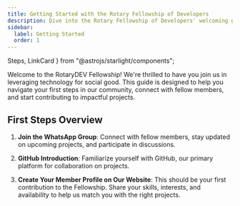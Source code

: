 ```yaml
---
title: Getting Started with the Rotary Fellowship of Developers
description: Dive into the Rotary Fellowship of Developers' welcoming guide for new members. Explore initial steps, recommended tools, and how to contribute.
sidebar:
  label: Getting Started
  order: 1
---
```


  Steps,
  LinkCard
} from "@astrojs/starlight/components";

Welcome to the RotaryDEV Fellowship! We're thrilled to have you join us in leveraging technology for social good. This guide is designed to help you navigate your first steps in our community, connect with fellow members, and start contributing to impactful projects.

## First Steps Overview

<Steps>

1. **Join the WhatsApp Group**: Connect with fellow members, stay updated on upcoming projects, and participate in discussions.
   <LinkCard
     title="Request to Join"
     description="Click here to join the WhatsApp group."
     target="_blank"
     href="https://wa.me/50765156690?text=Hi%21%20I%20want%20to%20join%20RotaryDEV.%0A%0AName%3A%20%0ACountry%3A%20%0AClub%3A%20%0ADistrict%3A%20%0A%0AI%20would%20like%20to%20join%20because%3A%20"
   />

2. **GitHub Introduction**: Familiarize yourself with GitHub, our primary platform for collaboration on projects.
   <LinkCard
     title="Read our Guide to GitHub"
     description="Learn how to use GitHub for contributing to projects."
     href="/docs/guides/github-contribution"
   />

3. **Create Your Member Profile on Our Website**: This should be your first contribution to the Fellowship. Share your skills, interests, and availability to help us match you with the right projects.
   <LinkCard
     title="Create Your Profile"
     description="Learn how to create your member profile."
     href="/docs/guides/make-your-first-contribution"
   />

</Steps>

